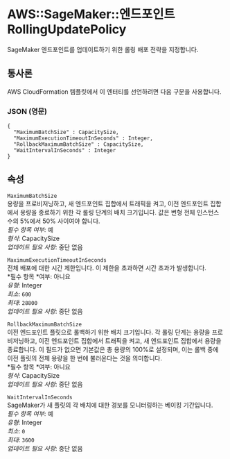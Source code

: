 # AWS::SageMaker::엔드포인트 RollingUpdatePolicy

SageMaker 엔드포인트를 업데이트하기 위한 롤링 배포 전략을 지정합니다.

## 통사론

AWS CloudFormation 템플릿에서 이 엔터티를 선언하려면 다음 구문을 사용합니다.

### JSON (영문)

```
{
  "MaximumBatchSize" : CapacitySize,
  "MaximumExecutionTimeoutInSeconds" : Integer,
  "RollbackMaximumBatchSize" : CapacitySize,
  "WaitIntervalInSeconds" : Integer
}
```

## 속성

`MaximumBatchSize`  
용량을 프로비저닝하고, 새 엔드포인트 집합에서 트래픽을 켜고, 이전 엔드포인트 집합에서 용량을 종료하기 위한 각 롤링 단계의 배치 크기입니다. 값은 변형 전체 인스턴스 수의 5%에서 50% 사이여야 합니다.  
_필수 항목 여부_: 예  
_형식_: CapacitySize  
_업데이트 필요 사항_: 중단 없음

`MaximumExecutionTimeoutInSeconds`  
전체 배포에 대한 시간 제한입니다. 이 제한을 초과하면 시간 초과가 발생합니다.  
*필수 항목 *여부: 아니요  
_유형_: Integer  
_최소_: `600`  
_최대_: `28800`  
_업데이트 필요 사항_: 중단 없음

`RollbackMaximumBatchSize`  
이전 엔드포인트 플릿으로 롤백하기 위한 배치 크기입니다. 각 롤링 단계는 용량을 프로비저닝하고, 이전 엔드포인트 집합에서 트래픽을 켜고, 새 엔드포인트 집합에서 용량을 종료합니다. 이 필드가 없으면 기본값은 총 용량의 100%로 설정되며, 이는 롤백 중에 이전 플릿의 전체 용량을 한 번에 불러온다는 것을 의미합니다.  
*필수 항목 *여부: 아니요  
_형식_: CapacitySize  
_업데이트 필요 사항_: 중단 없음

`WaitIntervalInSeconds`  
SageMaker가 새 플릿의 각 배치에 대한 경보를 모니터링하는 베이킹 기간입니다.  
_필수 항목 여부_: 예  
_유형_: Integer  
_최소_: `0`  
_최대_: `3600`  
_업데이트 필요 사항_: 중단 없음
